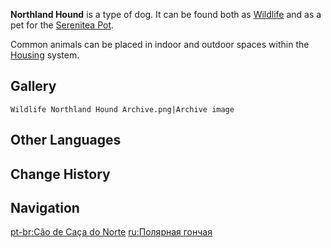{{Furnishing Infobox
|id             = 369102
|image          = Wildlife Northland Hound Icon.png
|category       = Animal
|subcategory    = Common Creature
|rarity         = 3
|adeptal_energy = 100
|load           = 500
|reduced_load   = 500
|description    = Humanity's best friend!<br />These originate from a canine species from the far north and have a body of thick grey-white fur. They are quite hardy against the cold and are of an honest and lively character.<br />However, the temperate climate of the Realm Within tends to lend to their lazy side. Be sure to play with them more to keep them from getting too fat!
|lbType         = Wildlife
|lbFamily       = Beasts
|lbGroup        = Dogs
|source1        = [[Chubby]]
|source2        = [[Adeptal Mirror]]
}}

{{Description|Humanity's best friend!<br />These originate from a canine species from the far north and have a body of thick grey-white fur. They are quite hardy against the cold and are of an honest and lively character. It is highly inadvisable to leave them alone in a room with a squirrel.|[[Archive]] Description}}

'''Northland Hound''' is a type of dog. It can be found both as [[Wildlife]] and as a pet for the [[Serenitea Pot]].

Common animals can be placed in indoor and outdoor spaces within the [[Housing]] system.

==Gallery==
<gallery hideaddbutton="true" captionalign="center">
 Wildlife Northland Hound Archive.png|Archive image
</gallery>

==Other Languages==
{{Other Languages
|en      = Northland Hound
|zhs     = 北地犬
|zhs_rm  = Běidì Quǎn
|zht     = 北地犬
|zht_rm  = Běidì Quǎn
|zh_tl   = Northland Dog
|ja      = ハスキー
|ja_rm   = Hasukii
|ja_tl   = {{w|Husky}}
|ko      = 북극견
|ko_rm   = 
|ko_tl   = 
|es      = Sabueso del Norte
|es_tl   = 
|fr      = Chien du grand nord
|fr_tl   = Dog from the Far North
|ru      = Полярная гончая
|ru_tl   = Polar Hound
|th      = Northland Hound
|vi      = Chó Bắc Địa
|vi_tl   = 
|de      = Nordischer Hund
|de_tl   = Nordic Hound
|id      = Northland Hound
|pt      = Cão de Caça do Norte
|pt_tl   = 
}}

==Change History==
{{Change History|1.0}}

==Navigation==
{{Wildlife Navbox|state=collapsed}}
{{Furnishing Navbox/Living|Animal}}

[[pt-br:Cão de Caça do Norte]]
[[ru:Полярная гончая]]